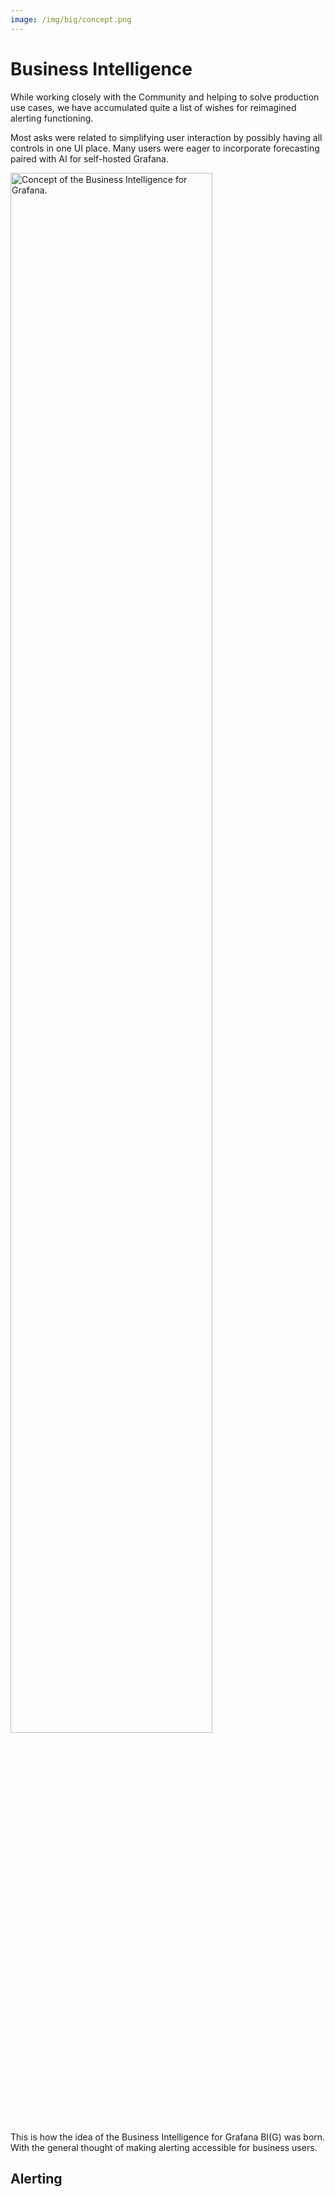 ```yaml
---
image: /img/big/concept.png
---
```



# Business Intelligence

While working closely with the Community and helping to solve production use cases, we have accumulated quite a list of wishes for reimagined alerting functioning.

Most asks were related to simplifying user interaction by possibly having all controls in one UI place. Many users were eager to incorporate forecasting paired with AI for self-hosted Grafana.

<Image
  title="Concept of the Business Intelligence for Grafana."
  src="/img/big/concept.png"
  width="80%"
/>

This is how the idea of the Business Intelligence for Grafana BI(G) was born. With the general thought of making alerting accessible for business users.

## Alerting

<BlogPost id="big-alerting-20231121" />
